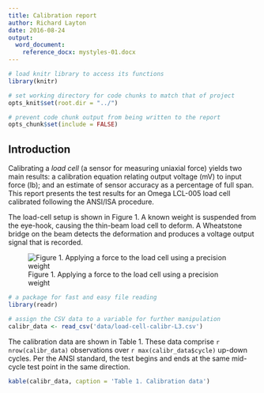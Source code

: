 ```yaml
---
title: Calibration report
author: Richard Layton
date: 2016-08-24
output:
  word_document:
    reference_docx: mystyles-01.docx
---
```


```r
# load knitr library to access its functions
library(knitr) 

# set working directory for code chunks to match that of project
opts_knit$set(root.dir = "../")

# prevent code chunk output from being written to the report
opts_chunk$set(include = FALSE)
```

## Introduction

Calibrating a *load cell* (a sensor for measuring uniaxial force) yields two main results: a calibration equation relating output voltage (mV) to input force (lb); and an estimate of sensor accuracy as a percentage of full span. This report presents the test results for an Omega LCL-005 load cell calibrated following the ANSI/ISA procedure.

The load-cell setup is shown in Figure 1. A known weight is suspended from the eye-hook, causing the thin-beam load cell to deform. A Wheatstone bridge on the beam detects the deformation and produces a voltage output signal that is  recorded.

![Figure 1. Applying a force to the load cell using a precision weight](load-cell-setup.png)

```r
# a package for fast and easy file reading
library(readr)

# assign the CSV data to a variable for further manipulation
calibr_data <- read_csv('data/load-cell-calibr-L3.csv')
```

The calibration data are shown in Table 1. These data comprise `r nrow(calibr_data)` observations over `r max(calibr_data$cycle)` up-down cycles. Per the ANSI standard, the test begins and ends at the same mid-cycle test point in the same direction. 

```r
kable(calibr_data, caption = 'Table 1. Calibration data')
```

 










